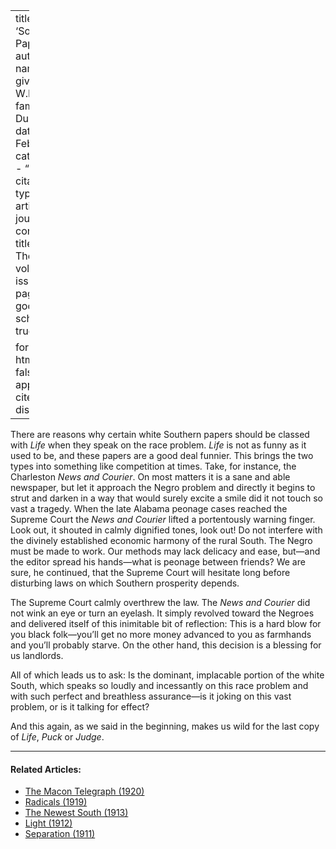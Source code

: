 
---
title: 'Southern Papers'
author:
  - name:
      given: W.E.B.
      family: Du Bois
date: Feb. 1911
categories: 
  - ""
citation: 
  type: article-journal
  container-title: The Crisis
  volume: 1
  issue: 4
  page: 21
google-scholar: true

format:
  html:
    toc: false
    appendix-cite-as: display
---



There are reasons why certain white Southern papers should be classed with *Life* when they speak on the race problem. *Life* is not as funny as it used to be, and these papers are a good deal funnier. This brings the two types into something like competition at times. Take, for instance, the Charleston *News and Courier*. On most matters it is a sane and able newspaper, but let it approach the Negro problem and directly it begins to strut and darken in a way that would surely excite a smile did it not touch so vast a tragedy. When the late Alabama peonage cases reached the Supreme Court the *News and Courier* lifted a portentously warning finger. Look out, it shouted in calmly dignified tones, look out! Do not interfere with the divinely established economic harmony of the rural South. The Negro must be made to work. Our methods may lack delicacy and ease, but---and the editor spread his hands---what is peonage between friends? We are sure, he continued, that the Supreme Court will hesitate long before disturbing laws on which Southern prosperity depends.

The Supreme Court calmly overthrew the law. The *News and Courier* did not wink an eye or turn an eyelash. It simply revolved toward
the Negroes and delivered itself of this inimitable bit of reflection: This is a hard blow for you black folk---you'll get no more money advanced to you as farmhands and you'll probably starve. On the other hand, this decision is a blessing for us landlords.

All of which leads us to ask: Is the dominant, implacable portion of the white South, which speaks so loudly and incessantly on this race problem and with such perfect and breathless assurance---is it joking on this vast problem, or is it talking for effect?

And this again, as we said in the beginning, makes us wild for the last copy of *Life*, *Puck* or *Judge*.

<!-- Similar articles start here -->
<div  class="clear-wrap"></div>
<hr>
#### Related Articles:

* [The Macon Telegraph (1920)](/Volumes/19/03/macon_telegraph.html)
* [Radicals (1919)](/Volumes/19/02/radicals.html)
* [The Newest South (1913)](/Volumes/06/03/newest_south.html)
* [Light (1912)](/Volumes/03/04/light.html)
* [Separation (1911)](/Volumes/01/04/separation.html)

<!-- Similar articles end here -->